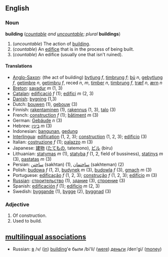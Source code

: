 ==English==
=== Noun ===
'''building''' (''[[countable]] and [[uncountable]]''; ''plural'' '''buildings''')

#(''uncountable'') The action of [[build]]ing.
#(''countable'') An [[edifice]] that is in the process of being built.
#(''countable'') An edifice (usually one that isn't ruined).

==== Translations ====
*[[Anglo-Saxon]]: (the act of building) [[bytlung]] ''f'', [[timbrung]] ''f''; [[bú]] ''n'', [[gebytlung]] ''f'', [[getimbre]] ''n'', [[getimbru]] ''f'', reced ''n'', ''m'', [[timber]] ''n'', [[timbrung]] ''f'', [[træf]] ''n'', [[ærn]] ''n''
*[[Breton]]: [[savadur]] ''m'' (1, 3)
*[[Catalan]]: [[edificació]] ''f'' (1); [[edifici]] ''m'' (2, 3)
*[[Danish]]: [[bygning]] (1,3)
*Dutch: [[bouwen]] (1), [[gebouw]] (3)
*Finnish: [[rakentaminen]] (1), [[rakennus]] (1, 3), [[talo]] (3)
*French: [[construction#French|construction]] ''f'' (1); [[bâtiment]] ''m'' (3)
*German: [[Gebäude]] ''n'' (3)
*Hebrew: [[:he:בינין|בינין]] ''m'' (3)
*Indonesian: [[bangun|bangunan]], [[gedung]]
*[[Interlingua]]: [[edification]] (1, 2, 3); [[construction]] (1, 2, 3); [[edificio]] (3)
*Italian: [[costruzione]] ''f'' (1); [[palazzo]] ''m'' (3)
*Japanese: [[建物]] ([[たてもの]], tatemono), [[ビル]] (biru)
*Lithuanian: [[statymas]] ''m'' (1), [[statyba]] ''f'' (1, 2, field of bussiness), [[statinys]] ''m'' (3), [[pastatas]] ''m'' (3)
*Persian: [[ساختن]] (sakhtan) (1), [[ساختمان]] (sakhteman) (2)
*Polish: [[budowa]] ''f'' (1, 2), [[budynek]] ''m'' (3), [[budowla]] ''f'' (3), [[gmach]] ''m'' (3)
*Portuguese: [[edificação]] ''f'' (1, 2, 3); [[construção]] ''f'' (1, 2, 3); [[edifício]] ''m'' (3)
*[[Russian]]: [[:ru:строительство|строительство]] (1), [[:ru:здание|здание]] (3), [[:ru:строение|строение]] (3)
*Spanish: [[edificación]] ''f'' (1); [[edificio]] ''m'' (2, 3)
*Swedish: [[byggande]] (1), [[bygge]] (2), [[byggnad]] (3)

===Adjective===

# Of construction.
# Used to build.

==[[multilingual associations]]==
*Russian:  [[:ru:в|в]] /v/ ([[in]]) [[building]]'е были /bi'li/ ([[were]]) [[:ru:деньги|деньги]] /den'gi/ ([[money]])